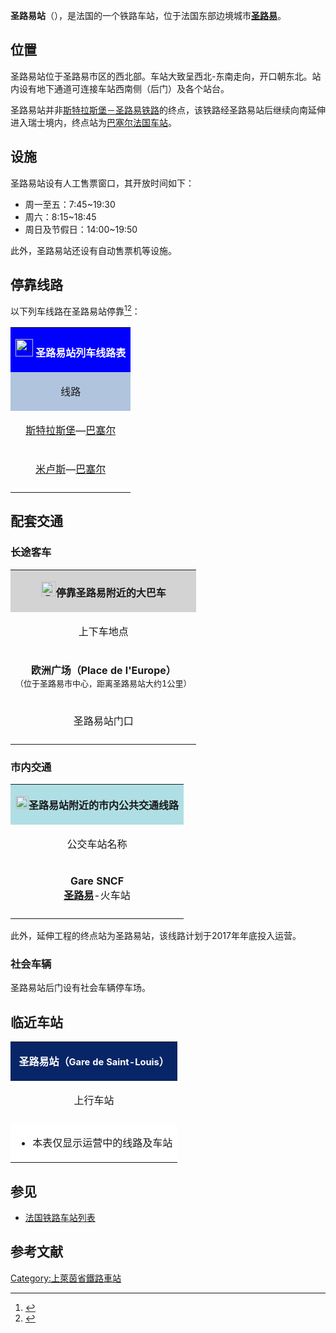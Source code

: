 {{Infobox station
| name          =[[File:Sncf-logo.svg|32x32px]]圣路易站<br>{{lang|fr|Gare de Saint-Louis}} 
| type          = [[法国铁路|法国铁路]]
| image = File:Gare de Saint-Louis (Haut-Rhin).JPG
|image_caption = 圣路易站门口
| address       = {{FRA}}[[上莱茵省|上莱茵省]][[圣路易_(上莱茵省)|圣路易]]
| latd          = 47
| latm          = 35
| lats          = 26
| latNS         = N
| longd         = 7
| longm         = 33
| longs         = 21
| longEW        = E
| operator = [[File:_Sncf-logo.svg|32x32px]]
| coordinates_display = yes
| iso_region    = FR
| line          = 
* [[斯特拉斯堡－圣路易铁路|斯特拉斯堡－圣路易铁路]]
| structure           = 地面
| levels              = 1层
| platform      = 2
| tracks        = 4
| elevation =253米
| opened        = 1840年10月25日
| rebuilt = 1910年
| status = 使用中
| closed        = 
| passengers= 1,092,596人次<ref>{{Cite web|url=https://ressources.data.sncf.com/explore/dataset/frequentation-gares/?sort=voyageurs_2014&q=saint+louis|title=Fréquentation en gares|accessdate=2017-02-01|author=SNCF|date=|language=法语|publisher=SNCF Open Data}}</ref>
| pass_year= 2015年
| ADA                 = Yes
| station_type = 客运车站
| connections = 
| route_map =
| map_locator   = 
| note =
| services = [[法国大区列车|TER]]
}}

'''圣路易站'''（{{lang-fr|Gare de Saint-Louis}}），是法国的一个铁路车站，位于法国东部边境城市'''[[圣路易_(上莱茵省)|圣路易]]'''。

==位置==

圣路易站位于圣路易市区的西北部。车站大致呈西北-东南走向，开口朝东北。站内设有地下通道可连接车站西南侧（后门）及各个站台。

圣路易站并非[[斯特拉斯堡－圣路易铁路|斯特拉斯堡－圣路易铁路]]的终点，该铁路经圣路易站后继续向南延伸进入瑞士境内，终点站为[[巴塞尔法国车站|巴塞尔法国车站]]。

==设施==

圣路易站设有人工售票窗口，其开放时间如下：

* 周一至五：7:45~19:30
* 周六：8:15~18:45
* 周日及节假日：14:00~19:50

此外，圣路易站还设有自动售票机等设施。

== 停靠线路 ==

{{动态列表|最后更新时间：2017年2月1日。本章节内容仅供参考，不排除因施工或罢工而引发的临时性变更。欢迎修正和补充}}

以下列车线路在圣路易站停靠<ref>{{Cite web|url=https://www.gares-sncf.com/fr/gare/frxli/saint-louis|title=Votre gare : Saint-Louis|accessdate=2017-02-01|author=SNCF|date=|language=法语|publisher=GARES-SNCF|archive-url=https://web.archive.org/web/20160514235622/http://www.gares-sncf.com/fr/gare/frxli/saint-louis|archive-date=2016-05-14|dead-url=yes}}</ref><ref>{{Cite web|url=https://www.ter.sncf.com/alsace/gares/87182139/St-Louis%20(Haut-Rhin)/pratique|title=GARE ST-LOUIS (HAUT-RHIN)|accessdate=2017-02-01|author=SNCF|date=|language=法语|publisher=TER Alsace|archive-date=2016-09-19|archive-url=https://web.archive.org/web/20160919102932/http://www.ter.sncf.com/alsace/gares/87182139/St-Louis%20(Haut-Rhin)/pratique|dead-url=no}}</ref>：

{| class="wikitable mw-collapsible" 
|colspan="5" style="background:#0000FF" align="center" |[[File:_Sncf-logo.svg|28x28px]] <font color=#FFFFFF>'''圣路易站列车线路表'''</font>
|-
!style="background:#B0C4DE"| 线路
!style="background:#B0C4DE"|车种
!style="background:#B0C4DE"|上一站
!style="background:#B0C4DE"|下一站
!style="background:#B0C4DE"|大致运行频率{{noteTag|name=noteA}}
|-
|[[斯特拉斯堡城站|斯特拉斯堡]]—[[巴塞尔法国车站|巴塞尔]]
| rowspan="2" align="center"|'''[[法国大区列车|TER]]'''
|[[米卢斯城站|米卢斯]]
|[[巴塞尔法国车站|巴塞尔]]
|
* 周一至五：每天24趟
* 周六：每天10趟
* 周日及节假日：每天14趟
|-
|[[米卢斯城站|米卢斯]]—[[巴塞尔法国车站|巴塞尔]]
|[[圣路易拉朔塞站|圣路易拉朔塞]]
|[[巴塞尔圣让站|巴塞尔圣让]]
|
* 周一至五：每天24趟
* 周六：每天11趟
* 周日及节假日：每天7趟
|-
|colspan="5" style="background:#FFFFFF"|{{noteFoot|1=
{{noteTag|name=noteA|1=在本栏中，往返1次为"1趟"}}
}}
|}

==配套交通==
===长途客车===

{| class="wikitable mw-collapsible" 
|colspan="3" align="center" style="background:#D3D3D3" |[[File:BSicon_BUS.svg|24x24px]]'''停靠圣路易附近的大巴车'''
|-
!align="center" |上下车地点
!align="center" |运营单位
!align="center" |线路及沿途主要站点
|-
| rowspan="1" align="center" |'''欧洲广场（Place de l'Europe）'''<br><span style="font-size:small"> （位于圣路易市中心，距离圣路易站大约1公里）</span>
|align="center" |{{link-fr|上莱茵省城际客运|Lignes de Haute-Alsace}}<br>Lignes de Haute-Alsace
|
* 713线（每天1~2班，周六、周日及节假日停运）：[[阿滕施维莱|阿滕施维莱]]、[[米埃斯帕赫|米埃斯帕赫]]、[[瓦勒迪格霍芬|瓦勒迪格霍芬]]、{{link-fr|松德尔斯多夫|Sondersdorf}}
* 714线（每天2~3班，周六、周日及节假日停运）：[[讷维莱|讷维莱]]、[[莱芒_(上莱茵省)|莱芒 (上莱茵省)]]、[[利耶邦斯维莱|利耶邦斯维莱]]
* 724线（每天7~9班，周日及节假日停运）：[[于南格|于南格]]、[[康布|康布]]、[[尼菲尔|尼菲尔]]、[[小朗多|小朗多]]、[[翁布尔|洪堡 (法国)]]、[[奥特马尔施海姆|奥特马尔施海姆]]、[[米卢斯|米卢斯]]
* 755线（每天2~5班，周日及节假日停运）：[[布洛茨海姆|布洛茨海姆]]、[[巴尔特南|巴尔滕海姆]]、{{link-fr|谢朗茨|Sierentz}}、[[阿布桑|阿布施海姆]]、[[米卢斯|米卢斯]]
* 759线（每天1~2班，周日及节假日停运）：{{link-fr|温茨维列|Wentzwiller}}、[[贝特拉克|贝特拉克]]、[[兰斯多尔|兰斯多尔]]、[[菲斯利|菲斯利]]、[[奥勒廷格|奥勒廷格]]、[[比耶代尔塔|比耶代尔塔]]
|-
| rowspan="1" align="center" |圣路易站门口
|align="center" |[[SNCF|SNCF]]<br>Car TER{{noteTag|name=noteB}}
|''（当某条铁路线施工或罢工时，SNCF可能会提供途径该线路沿途站点的大巴车）''
|-
|colspan="3" style="background:#FFFFFF"|{{noteFoot|1=
{{noteTag|name=noteB|1=其车票可与SNCF的同线路车票通用}}
}}
|}

===市内交通===

{| class="wikitable mw-collapsible" 
|colspan="3" align="center" style="background:#AFDFE4"|[[File:Bus-logo.svg|21x21px]]'''圣路易站附近的市内公共交通线路'''
|-
!align="center" |公交车站名称
!align="center" |位置
!align="center" |停靠线路{{noteTag|name=noteA}}<ref>{{Cite web|url=http://www.distribus.com/horaires|title=Horaires|accessdate=2017-02-01|author=Distribus|date=|language=法语|publisher=Distribus|archive-date=2016-11-28|archive-url=https://web.archive.org/web/20161128235129/http://www.distribus.com/horaires|dead-url=no}}</ref>
|-
|'''Gare SNCF'''<br>'''[[圣路易_(上莱茵省)|圣路易]]'''-火车站
|圣路易站门口
|
* 4路：'''[[圣路易_(上莱茵省)|圣路易]]'''-科老师 ↔ '''[[巴塞尔|巴塞尔]]'''-{{link-de|施弗兰德|Schifflände (Basel)}}
* 5路{{noteTag|name=noteB}}：'''[[圣路易_(上莱茵省)|圣路易]]'''-梅尔默高中 ↔ '''[[巴尔特南|巴尔滕海姆]]'''-共和广场
* 9路{{noteTag|name=noteC}}：'''[[圣路易_(上莱茵省)|圣路易]]'''-火车站 ↔ '''[[于南格|于南格]]'''-工业南区
* 10路{{noteTag|name=noteC}}：'''[[圣路易_(上莱茵省)|圣路易]]'''-火车站 ↔ '''[[于南格|于南格]]'''-埃桑格工业区
* 11路：'''[[圣路易_(上莱茵省)|圣路易]]'''-火车站 ↔ '''[[圣路易_(上莱茵省)|圣路易]]'''-[[巴塞尔-米卢斯-弗赖堡欧洲机场|欧洲机场]]
|-
|colspan="3" style="background:#FFFFFF"|{{noteFoot|1=
{{noteTag|name=noteA|1='''粗体字'''代表该站所在的市镇；中文名称非官方正式翻译，仅供参考}}
{{noteTag|name=noteB|1=每周六仅两班且需要提前预约；周日及节假日停运}}
{{noteTag|name=noteC|1=高峰线路，仅工作日早晚高峰开行}}
}}
|}

此外，{{link-fr|巴塞尔有轨电车3号线|Ligne 3 du tramway de Bâle}}延伸工程的终点站为圣路易站，该线路计划于2017年年底投入运营。

===社会车辆===

圣路易站后门设有社会车辆停车场。

==临近车站==

{|class="wikitable mw-collapsible" style="margin: 0 auto; width:42em;"
|colspan="3"  style="background:#082567" align="center"|<font color=#FFFFFF>'''圣路易站（<span style="font-size:11pt;">Gare de Saint-Louis</span>）'''</font>
|-
!上行车站
!线路
!下行车站
|-
|align="center" |{{link-fr|圣路易拉朔塞站|Gare de Saint-Louis-la-Chaussée}}
|align="center" |'''[[斯特拉斯堡－圣路易铁路|斯特拉斯堡－圣路易铁路]]'''
|align="center" |{{link-fr|巴塞尔圣让站|Gare de Bâle-Saint-Jean}}
|-
|colspan="3" style="background:#FFFFFF"|
*本表仅显示运营中的线路及车站
|}

==参见==
* [[法国铁路车站列表|法国铁路车站列表]]

== 参考文献 ==
{{Reflist}}

[[Category:上萊茵省鐵路車站|Category:上萊茵省鐵路車站]]